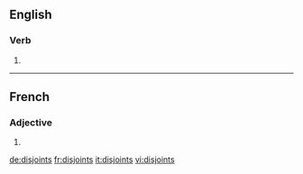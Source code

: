 ==English==

===Verb===
{{head|en}}

# {{en-third-person singular of|disjoint}}

----

==French==

===Adjective===
{{fr-adj-form}} {{g|m-p}}

# {{masculine plural of|disjoint|lang=fr}}

[[de:disjoints]]
[[fr:disjoints]]
[[it:disjoints]]
[[vi:disjoints]]